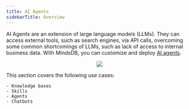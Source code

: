 ```yaml
---
title: AI Agents
sidebarTitle: Overview
---
```


AI Agents are an extension of large language models (LLMs). They can access external tools, such as search engines, via API calls, overcoming some common shortcomings of LLMs, such as lack of access to internal business data. With MindsDB, you can customize and deploy [AI agents](/mindsdb_sql/agents/agent).

<p align="center">
  <img src="/assets/use_cases/ai_agents.png" />
</p>

This section covers the following use cases:
    
    - Knowledge bases
    - Skills
    - Agents
    - Chatbots
